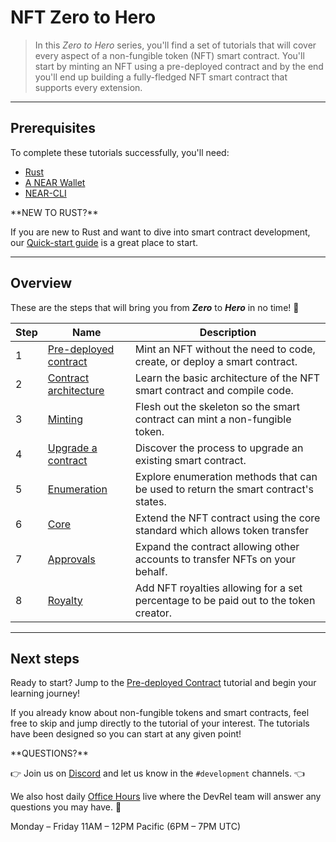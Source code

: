 # NFT Zero to Hero

> In this _Zero to Hero_ series, you'll find a set of tutorials that will cover every aspect of a non-fungible token (NFT) smart contract.
> You'll start by minting an NFT using a pre-deployed contract and by the end you'll end up building a fully-fledged NFT smart contract that supports every extension.

---

## Prerequisites

To complete these tutorials successfully, you'll need:

- [Rust](https://docs.near.org/docs/develop/contracts/rust/intro#installing-the-rust-toolchain)
- [A NEAR Wallet](#near-account)
- [NEAR-CLI](https://docs.near.org/docs/tools/near-cli#setup)

<Info>
**NEW TO RUST?**

If you are new to Rust and want to dive into smart contract development, our [Quick-start guide](https://docs.near.org/docs/develop/contracts/rust/intro) is a great place to start.
</Info>

---

## Overview

These are the steps that will bring you from **_Zero_** to **_Hero_** in no time! 💪

<Table><thead><tr><th>Step</th><th>Name</th><th>Description</th></tr></thead><tbody><tr><td>1</td><td><a href="/docs/tutorials/contracts/nfts/predeployed-contract">Pre-deployed contract</a></td><td>Mint an NFT without the need to code, create, or deploy a smart contract.</td></tr><tr><td>2</td><td><a href="/docs/tutorials/contracts/nfts/skeleton">Contract architecture</a></td><td>Learn the basic architecture of the NFT smart contract and compile code.</td></tr><tr><td>3</td><td><a href="/docs/tutorials/contracts/nfts/minting">Minting</a></td><td>Flesh out the skeleton so the smart contract can mint a non-fungible token.</td></tr><tr><td>4</td><td><a href="/docs/tutorials/contracts/nfts/upgrade-contract">Upgrade a contract</a></td><td>Discover the process to upgrade an existing smart contract.</td></tr><tr><td>5</td><td><a href="/docs/tutorials/contracts/nfts/enumeration">Enumeration</a></td><td>Explore enumeration methods that can be used to return the smart contract's states.</td></tr><tr><td>6</td><td><a href="/docs/tutorials/contracts/nfts/core">Core</a></td><td>Extend the NFT contract using the core standard which allows token transfer</td></tr><tr><td>7</td><td><a href="/docs/tutorials/contracts/nfts/approvals">Approvals</a></td><td>Expand the contract allowing other accounts to transfer NFTs on your behalf.</td></tr><tr><td>8</td><td><a href="/docs/tutorials/contracts/nfts/royalty">Royalty</a></td><td>Add NFT royalties allowing for a set percentage to be paid out to the token creator.</td></tr></tbody></Table>

---

## Next steps

Ready to start? Jump to the [Pre-deployed Contract](/tutorials/nfts/predeployed-contract) tutorial and begin your learning journey!

If you already know about non-fungible tokens and smart contracts, feel free to skip and jump directly to the tutorial of your interest. The tutorials have been designed so you can start at any given point!

<Info>
**QUESTIONS?**

👉  Join us on [Discord](https://near.chat/) and let us know in the `#development` channels. 👈

We also host daily [Office Hours](https://near.org/office-hours/) live where the DevRel team will answer any questions you may have. 🤔

Monday – Friday 11AM – 12PM Pacific (6PM – 7PM UTC)
</Info>
